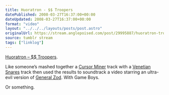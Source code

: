 ```yaml
---
title: Huoratron - $$ Troopers
datePublished: 2008-03-27T16:37:00+00:00
dateUpdated: 2008-03-27T16:37:00+00:00
format: "video"
layout: "../../../layouts/posts/post.astro"
originalUrl: https://stream.anglepoised.com/post/29995887/huoratron-troopers-like-someones-mashed
source: tumblr stream
tags: ["linklog"]
---
```



<Vimeo id="https://vimeo.com/764015" />

[Huoratron &#8211; \$\$ Troopers][1].

Like someone&rsquo;s mashed together a [Cursor Miner][2] track with a [Venetian Snares][3] track then used the results to soundtrack a video starring an ultra-evil version of [General Zod][4]. With Game Boys.

Or something.

[1]: https://vimeo.com/764015
[2]: http://www.myspace.com/cursorminer
[3]: http://www.venetiansnares.com/
[4]: http://www.zod2008.com/
